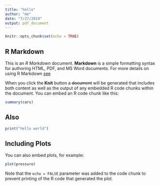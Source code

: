 ```yaml
---
title: "hello"
author: "me"
date: "7/27/2019"
output: pdf_document
---
```


```r
knitr::opts_chunk$set(echo = TRUE)
```

## R Markdown

This is an *R Markdown* document. **Markdown** is a simple formatting syntax for authoring HTML, PDF, and MS Word documents. For more details on using R Markdown [see](http://rmarkdown.rstudio.com)

When you click the **Knit** button a ~~document~~ will be generated that includes both content as well as the output of any embedded R code chunks within the document. You can embed an R code chunk like this:

```r
summary(cars)
```


## Also

```r
print("hello world")
```

## Including Plots

You can also embed plots, for example:

```r
plot(pressure)
```

Note that the `echo = FALSE` parameter was added to the code chunk to prevent printing of the R code that generated the plot.

